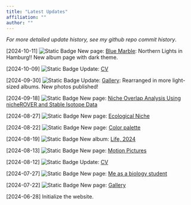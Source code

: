 ```yaml
---
title: "Latest Updates"
affiliation: ""
author: ""
---
```


::: {.disclaimer}
:::: {.disclaimer-container}
*For more detailed update history, see my github repo commit history*.
::::
:::

[2024-10-11] ![Static Badge](https://img.shields.io/badge/Photography-%23F27405?style=flat-square) 
New page: [Blue Marble](/gallery/blue-marble/blue-marble.qmd): Northern Lights in Hamburg!! New album page with dark theme. 

[2024-10-09] ![Static Badge](https://img.shields.io/badge/Research-%23466C8C?style=flat-square) 
Update: [CV](/biology-research/CV_Zhehao_Hu.pdf)

[2024-09-30] ![Static Badge](https://img.shields.io/badge/Photography-%23F27405?style=flat-square) 
Update: [Gallery](/gallery/gallery.qmd): Rearranged in more light-sized albums. New photos published!

[2024-09-18] ![Static Badge](https://img.shields.io/badge/Research-%23466C8C?style=flat-square) 
New page: [Niche Overlap Analysis Using nicheROVER and Stable Isotope Data](/biology-research/community-ecology/nicheROVER-Niche-Overlap.qmd)

[2024-08-27] ![Static Badge](https://img.shields.io/badge/Research-%23466C8C?style=flat-square) 
New page: [Ecological Niche](/biology-research/community-ecology/Ecological-Niche.qmd)

[2024-08-22] ![Static Badge](https://img.shields.io/badge/Photography-%23F27405?style=flat-square) 
New page: [Color palette](/photography/color_palette.qmd)

[2024-08-19] ![Static Badge](https://img.shields.io/badge/Photography-%23F27405?style=flat-square) 
New album: [Life, 2024](/gallery/gallery.qmd)

[2024-08-13] ![Static Badge](https://img.shields.io/badge/Photography-%23F27405?style=flat-square) 
New page: [Motion Pictures](/gallery/motion-pictures.qmd)

[2024-08-12] ![Static Badge](https://img.shields.io/badge/Research-%23466C8C?style=flat-square) 
Update: [CV](/biology-research/CV_Zhehao_Hu.pdf)

[2024-07-27] ![Static Badge](https://img.shields.io/badge/Research-%23466C8C?style=flat-square) 
New page: [Me as a biology student](/biology-research/asbiologist.qmd) 

[2024-07-22] ![Static Badge](https://img.shields.io/badge/Photography-%23F27405?style=flat-square) 
New page: [Gallery](/gallery/gallery.qmd)

[2024-06-28] Initialize the website.